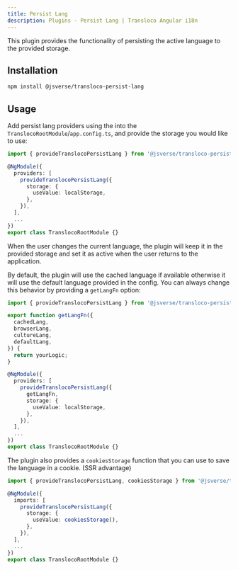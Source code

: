 ```yaml
---
title: Persist Lang
description: Plugins - Persist Lang | Transloco Angular i18n
---
```


This plugin provides the functionality of persisting the active language to the provided storage.

## Installation
```bash
npm install @jsverse/transloco-persist-lang
```

## Usage
Add persist lang providers using the into the `TranslocoRootModule`/`app.config.ts`, and provide the storage you would like to use:

```ts title="transloco-root.module.ts"
import { provideTranslocoPersistLang } from '@jsverse/transloco-persist-lang';

@NgModule({
  providers: [
    provideTranslocoPersistLang({
      storage: {
        useValue: localStorage,
      },
    }),
  ],
  ...
})
export class TranslocoRootModule {}
```

When the user changes the current language, the plugin will keep it in the provided storage and set it as active when the user returns to the application.

By default, the plugin will use the cached language if available otherwise it will use the default language provided in the config. You can always change this behavior by providing a `getLangFn` option:

```ts title="transloco-root.module.ts"
import { provideTranslocoPersistLang } from '@jsverse/transloco-persist-lang';

export function getLangFn({
  cachedLang,
  browserLang,
  cultureLang,
  defaultLang,
}) {
  return yourLogic;
}

@NgModule({
  providers: [
    provideTranslocoPersistLang({
      getLangFn,
      storage: {
        useValue: localStorage,
      },
    }),
  ],
  ...
})
export class TranslocoRootModule {}
```

The plugin also provides a `cookiesStorage` function that you can use to save the language in a cookie. (SSR advantage)

```ts title="transloco-root.module.ts"
import { provideTranslocoPersistLang, cookiesStorage } from '@jsverse/transloco-persist-lang';

@NgModule({
  imports: [
    provideTranslocoPersistLang({
      storage: {
        useValue: cookiesStorage(),
      },
    }),
  ],
  ...
})
export class TranslocoRootModule {}
```

